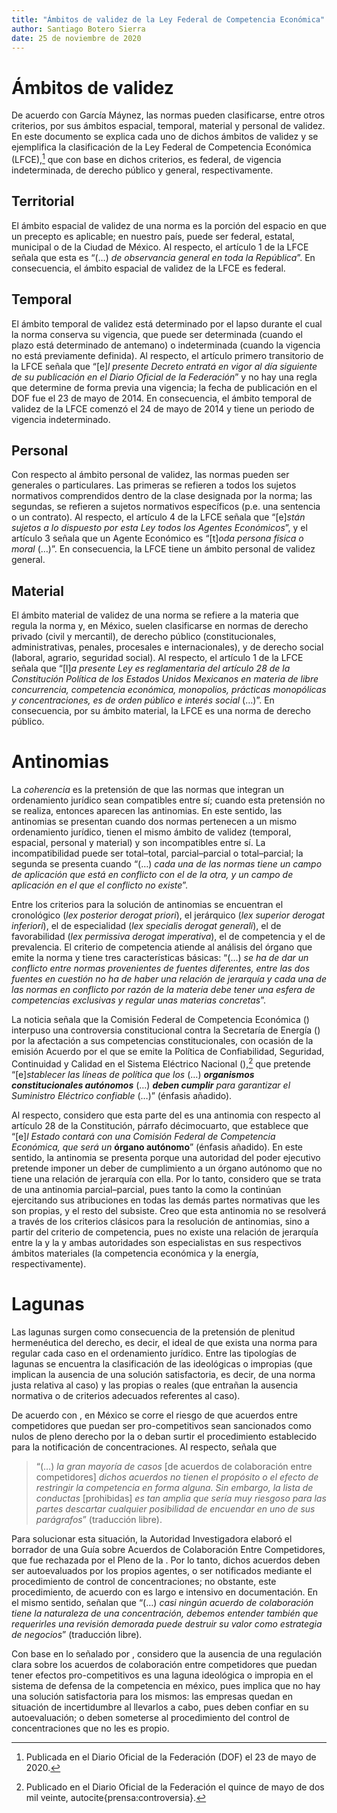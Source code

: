 ```yaml
---
title: "Ámbitos de validez de la Ley Federal de Competencia Económica"
author: Santiago Botero Sierra
date: 25 de noviembre de 2020
---
```


# Ámbitos de validez

De acuerdo con García Máynez, las normas pueden clasificarse, entre otros
criterios, por sus ámbitos espacial, temporal, material y personal de
validez.\autocite[103]{lib:introduccion2} En este documento se explica cada
uno de dichos ámbitos de validez y se ejemplifica la clasificación de la Ley
Federal de Competencia Económica (LFCE),[^1] que con base en dichos criterios,
es federal, de vigencia indeterminada, de derecho público y general,
respectivamente.

[^1]: Publicada en el Diario Oficial de la Federación (DOF) el 23 de mayo de
2020.

## Territorial

El ámbito espacial de validez de una norma es la porción del espacio en que un
precepto es aplicable; en nuestro país, puede ser federal, estatal, municipal o
de la Ciudad de México.\autocite[104]{lib:introduccion2} Al respecto, el
artículo 1 de la LFCE señala que esta es "(...) *de observancia general en toda
la República*". En consecuencia, el ámbito espacial de validez de la LFCE es
federal.

## Temporal

El ámbito temporal de validez está determinado por el lapso durante el cual la
norma conserva su vigencia, que puede ser determinada (cuando el plazo está
determinado de antemano) o indeterminada (cuando la vigencia no está previamente
definida).\autocite[104]{lib:introduccion2} Al respecto, el artículo primero
transitorio de la LFCE señala que "[e]*l presente Decreto entratá en vigor al
día siguiente de su publicación en el Diario Oficial de la Federación*" y no
hay una regla que determine de forma previa una vigencia; la fecha de
publicación en el DOF fue el 23 de mayo de 2014. En consecuencia, el ámbito
temporal de validez de la LFCE comenzó el 24 de mayo de 2014 y tiene un
periodo de vigencia indeterminado.

## Personal

Con respecto al ámbito personal de validez, las normas pueden ser
generales o particulares. Las primeras se refieren a todos los sujetos
normativos comprendidos dentro de la clase designada por la norma; las segundas,
se refieren a sujetos normativos específicos (p.e. una sentencia o un
contrato).\autocite[104]{lib:introduccion2} Al respecto, el artículo 4 de la
LFCE señala que "[e]*stán sujetos a lo dispuesto por esta Ley todos los Agentes
Económicos*", y el artículo 3 señala que un Agente Económico es "[t]*oda persona
física o moral* (...)". En consecuencia, la LFCE tiene un ámbito personal de
validez general.

## Material

El ámbito material de validez de una norma se refiere a la materia que regula
la norma y, en México, suelen clasificarse en normas de derecho privado (civil
y mercantil), de derecho público (constitucionales, administrativas, penales,
procesales e internacionales), y de derecho social (laboral, agrario, seguridad
social).\autocite[104]{lib:introduccion2} Al respecto, el artículo 1 de la LFCE
señala que "[l]*a presente Ley es reglamentaria del artículo 28 de la
Constitución Política de los Estados Unidos Mexicanos en materia de libre
concurrencia, competencia económica, monopolios, prácticas monopólicas y
concentraciones, es de orden público e interés social* (...)". En consecuencia,
por su ámbito material, la LFCE es una norma de derecho público.

# Antinomias

La *coherencia* es la pretensión de que las normas que integran un ordenamiento
jurídico sean compatibles entre sí; cuando esta pretensión no se realiza,
entonces aparecen las antinomias. En este sentido, las antinomias se presentan
cuando dos normas pertenecen a un mismo ordenamiento jurídico, tienen el mismo
ámbito de validez (temporal, espacial, personal y material) y son incompatibles
entre sí. La incompatibilidad puede ser total--total, parcial--parcial o
total--parcial; la segunda se presenta cuando "(...) *cada una de las normas
tiene un campo de aplicación que está en conflicto con el de la otra, y un campo
de aplicación en el que el conflicto no
existe*".\autocite[134]{lib:introduccion2}

Entre los criterios para la solución de antinomias se encuentran el cronológico
(*lex posterior derogat priori*), el jerárquico (*lex superior derogat
inferiori*), el de especialidad (*lex specialis derogat generali*), el de
favorabilidad (*lex permissiva derogat imperativa*), el de competencia y el de
prevalencia. El criterio de competencia atiende al análisis del órgano que
emite la norma y tiene tres características básicas: "(...) *se ha de dar un
conflicto entre normas provenientes de fuentes diferentes, entre las dos fuentes
en cuestión no ha de haber una relación de jerarquía y cada una de las normas en
conflicto por razón de la materia debe tener una esfera de competencias
exclusivas y regular unas materias concretas*".\autocite[134--135]{lib:introduccion2}

\newcommand{\cofece}{\textsc{Cofece}}
\newcommand{\sener}{\textsc{Sener}}
\newcommand{\acuerdo}{\textsc{Acuerdo}}
\newcommand{\cpeum}{\textsc{Constitución}}

La noticia \citetitle{prensa:controversia} señala que la Comisión Federal de
Competencia Económica (\cofece) interpuso una  controversia constitucional
contra la Secretaría de Energía (\sener) por la  afectación a sus competencias
constitucionales, con ocasión de la emisión  Acuerdo por el que se emite la
Política de Confiabilidad, Seguridad, Continuidad y Calidad en el Sistema
Eléctrico Nacional (\acuerdo),^[Publicado en el Diario Oficial de la Federación
el quince de mayo de dos mil veinte, autocite{prensa:controversia}.] que
pretende "[e]*stablecer las líneas de política que los*  (...) ***organismos
constitucionales autónomos*** (...) ***deben cumplir*** *para garantizar el
Suministro Eléctrico confiable* (...)" (énfasis añadido).

Al respecto, considero que esta parte del \acuerdo es una antinomia con respecto
al artículo 28 de la Constitución, párrafo décimocuarto, que establece que
"[e]*l Estado contará con una Comisión Federal de Competencia Económica, que
será un* **órgano autónomo**" (énfasis añadido). En este sentido, la antinomia
se presenta porque  una autoridad del poder ejecutivo pretende imponer un deber
de cumplimiento a  un órgano autónomo que no tiene una relación de jerarquía con
ella. Por lo tanto, considero que se trata de una antinomia parcial--parcial,
pues tanto la \sener como la \cofece continúan ejercitando sus atribuciones en
todas las demás partes normativas que les son propias, y el resto del \acuerdo
subsiste. Creo que esta antinomia no se resolverá a través de los criterios
clásicos para la resolución de antinomias, sino a partir del criterio de
competencia, pues no existe una relación de jerarquía entre la \cofece y la
\sener y ambas autoridades son especialistas en sus respectivos ámbitos
materiales (la competencia económica y la energía, respectivamente).

# Lagunas

Las lagunas surgen como consecuencia de la pretensión de plenitud hermenéutica
del derecho, es decir, el ideal de que exista una norma para regular cada caso
en el ordenamiento jurídico. Entre las tipologías de lagunas se encuentra la
clasificación de las ideológicas o impropias (que implican la ausencia de una
solución satisfactoria, es decir, de una norma justa relativa al caso) y las
propias o reales (que entrañan la ausencia normativa o de criterios adecuados
referentes al caso).\autocite[138--139]{lib:introduccion2}

De acuerdo con \citeauthor{art:mena}, en México se corre el
riesgo de que acuerdos entre competidores que puedan ser pro-competitivos sean
sancionados como nulos de pleno derecho por la \cofece o deban surtir el
procedimiento establecido para la notificación de concentraciones. Al respecto,
señala que

> "(...) *la gran mayoría de casos* [de acuerdos de colaboración entre
> competidores] *dichos acuerdos no tienen el propósito o el efecto de
> restringir la competencia en forma alguna. Sin embargo, la lista de conductas*
> [prohibidas] *es tan amplia que sería muy riesgoso para las partes descartar
> cualquier posibilidad de encuendar en uno de sus
> parágrafos*" (traducción libre).\autocite{art:mena}

Para solucionar esta situación, la Autoridad Investigadora elaboró el borrador
de una Guía sobre Acuerdos de Colaboración Entre Competidores, que fue rechazada
por el Pleno de la \cofece. Por lo tanto, dichos acuerdos deben ser
autoevaluados por los propios agentes, o ser notificados mediante el
procedimiento de control de concentraciones; no obstante, este procedimiento,
de acuerdo con \citeauthor{art:mena} es largo e intensivo en
documentación. En el mismo sentido, señalan que "(...) *casi ningún acuerdo de
colaboración tiene la naturaleza  de una concentración, debemos entender también
que requerirles una revisión  demorada puede destruir su valor como estrategia
de negocios*" (traducción libre).\autocite{art:mena}

Con base en lo señalado por \citeauthor{art:mena}, considero que
la ausencia de una regulación clara sobre los acuerdos de colaboración entre
competidores que puedan tener efectos pro-competitivos es una laguna ideológica
o impropia en el sistema de defensa de la competencia en méxico, pues implica
que no hay una solución satisfactoria para los mismos: las empresas quedan en
situación de incertidumbre al llevarlos a cabo, pues deben confiar en su
autoevaluación; o deben someterse al procedimiento del control de
concentraciones que no les es propio.
